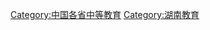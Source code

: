 {{Catnav|頁面分類|各種主題的頁面分類|依中国各省来作的分类|中国各省教育|湖南教育}}

[[Category:中国各省中等教育|Category:中国各省中等教育]]
[[Category:湖南教育|Category:湖南教育]]